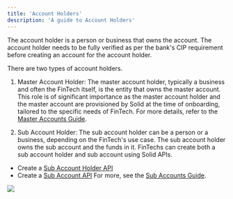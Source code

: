 ```yaml
---
title: 'Account Holders'
description: 'A guide to Account Holders'
---
```

The account holder is a person or business that owns the account. The account holder needs to be fully verified as per the bank's CIP requirement before creating an account for the account holder. 

There are two types of account holders.
1. Master Account Holder: The master account holder, typically a business and often the FinTech itself, is the entity that owns the master account. This role is of significant importance as the master account holder and the master account are provisioned by Solid at the time of onboarding, tailored to the specific needs of FinTech. For more details, refer to the [Master Accounts Guide](https://docs.solidfi.com/accounts/master-accounts).

2. Sub Account Holder: The sub account holder can be a person or a business, depending on the FinTech's use case. The sub account holder owns the sub account and the funds in it. FinTechs can create both a sub account holder and sub account using Solid APIs. 
- Create a [Sub Account Holder API](/v2/api-reference/sub-account-holders/create-a-sub-account-holder)
- Create a [Sub Account API](/v2/api-reference/sub-accounts/create-a-sub-account)
For more, see the [Sub Accounts Guide](/accounts/sub-accounts).


<Frame caption="Account Holder hierarchy" type="glass">
  <img src="https://uploads-ssl.webflow.com/66633a8deaa98cd86b9f0eb3/666fa71d0777c07804eb0307_account-holder.png" />
</Frame>